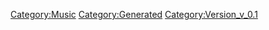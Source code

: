 {{Music
 |Name=Dancing in the Moonlight
 |ID=98
 |Cov=99
 |Cd=21
 |Nam=95
 |Div=95
 |Ma=4
 |SerieId=1
 |SerieLogoId=1
 |WavId=99
 |VariationId=0
 |Dsc=95
 |Strt=10
 |ValkyrieBattle=1
 |ValkyrieIntro=1
 |ValkyrieIntroSky=1
 |DivaSolo=1
 |DivaMulti=1
 |Exp=4
 |OfficialName=Dancing in the Moonlight
 |VocalName=ワルキューレ　美雲ΔJUNNA　フレイアΔ鈴木みのり<br />カナメΔ安野希世乃　レイナΔ東山奈央　マキナΔ西田望見
 |Description=作品：劇場版マクロスΔ激情のワルキューレ<br /><br />歌手：ワルキューレ<br />　　　美雲ΔJUNNA　フレイアΔ鈴木みのり<br />　　　カナメΔ安野希世乃　レイナΔ東山奈央<br />　　　マキナΔ西田望見<br /><br />作詞：北川勝利、acane_madder<br />作曲：北川勝利
 |StoryTitle=「私は好きな歌を歌いたい、1分でも1秒でも長く！」
 |StoryDesc=戦闘中ワルキューレ以外のフォールドレセプターの<br />反応を確認したデルタ小隊のハヤテは、貨物船の中で<br />密航中であったフレイアと運命的な出会いを果たした。<br /><br />その後、ハヤテの手助けもありワルキューレとなった<br />フレイアは、激動する世界を相手に歌を響かせていく。
 |BuyURL=http://recochoku.jp/song/S1006375753/
 |BannerId=0
 |AnmStoreURL=
}}
[[Category:Music]]
[[Category:Generated]]
[[Category:Version_v_0.1]]
